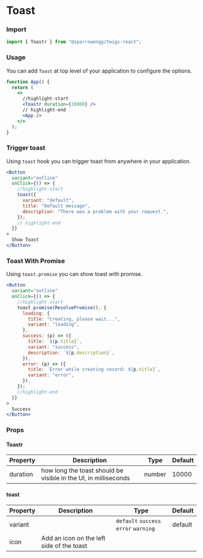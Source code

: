 
# Toast

### Import

```jsx
import { Toastr } from "@sparrowengg/twigs-react";
```

### Usage

You can add `Toast` at top level of your application to configure the options.

```jsx
function App() {
  return (
    <>
      //highlight-start
      <Toastr duration={10000} />
      // highlight-end
      <App />
    </>
  );
}
```

### Trigger toast

Using `toast` hook you can trigger toast from anywhere in your application.

<PlaygroundLink name="toast" />

```jsx
<Button
  variant="outline"
  onClick={() => {
    //highlight-start
    toast({
      variant: "default",
      title: "Default message",
      description: "There was a problem with your request.",
    });
    // highlight-end
  }}
>
  Show Toast
</Button>
```

### Toast With Promise

Using `toast.promise` you can show toast with promise.
<PlaygroundLink name="toast-promise" />

```jsx
<Button
  variant="outline"
  onClick={() => {
    //highlight-start
    toast.promise(ResolvePromise(), {
      loading: {
        title: "Creating, please wait...",
        variant: "loading",
      },
      success: (p) => ({
        title: `${p.title}`,
        variant: "success",
        description: `${p.description}`,
      }),
      error: (p) => ({
        title: `Error while creating record: ${p.title}`,
        variant: "error",
      }),
    });
    //highlight-end
  }}
>
  Success
</Button>
```

### Props

#### Toastr

| Property | Description                                                     | Type   | Default |
| -------- | --------------------------------------------------------------- | ------ | ------- |
| duration | how long the toast should be visible in the UI, in milliseconds | number | 10000   |

#### toast

| Property | Description                               | Type                                  | Default |
| -------- | ----------------------------------------- | ------------------------------------- | ------- |
| variant  |                                           | `default` `success` `error` `warning` | default |
| icon     | Add an icon on the left side of the toast |                                       |         |
